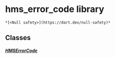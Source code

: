 # hms_error_code library

    *[<Null safety>](https://dart.dev/null-safety)*

## Classes

##### [HMSErrorCode](../model_hms_error_code/HMSErrorCode-class)
